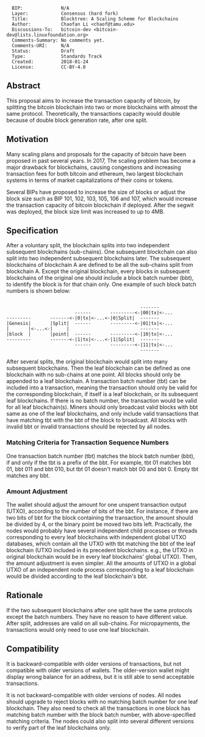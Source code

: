<pre>
  BIP:              N/A
  Layer:            Consensus (hard fork)
  Title:            Blocktree: A Scaling Scheme for Blockchains
  Author:           Chaofan Li <chaof@tamu.edu>
  Discussions-To:   bitcoin-dev <bitcoin-dev@lists.linuxfoundation.org>
  Comments-Summary: No comments yet.
  Comments-URI:     N/A
  Status:           Draft
  Type:             Standards Track
  Created:          2018-01-24
  License:          CC-BY-4.0
</pre>

==Abstract==
This proposal aims to increase the transaction capacity of bitcoin, by splitting the bitcoin blockchain into two or more blockchains with almost the same protocol. Theoretically, the transactions capacity would double because of double block generation rate, after one split. 
==Motivation==
Many scaling plans and proposals for the capacity of bitcoin have been proposed in past several years. In 2017, The scaling problem has become a major drawback for blockchains, causing congestions and increasing transaction fees for both bitcoin and ethereum, two largest blockchain systems in terms of market capitalizations of their coins or tokens.

Several BIPs have proposed to increase the size of blocks or adjust the block size such as BIP 101, 102, 103, 105, 106 and 107, which would increase the transaction capacity of bitcoin blockchain if deployed. After the segwit was deployed, the block size limit was increased to up to 4MB.
==Specification==
After a voluntary split, the blockchain splits into two independent subsequent blockchains (sub-chains). One subsequent blockchain can also split into two independent subsequent blockchains later. The subsequent blockchains of blockchain A are defined to be all the sub-chains split from blockchain A. Except the original blockchain, every blocks in subsequent blockchains of the original one should include a block batch number (bbt), to identify the block is for that chain only. One example of such block batch numbers is shown below:
<pre>                               
                                                 -------
                         ------       ---------<-|00|tx|<-... 
---------       -------<-|0|tx|<-...<-|0|Split|  -------  
|Genesis|       |Split|  ------       ---------<-|01|tx|<-...
|       |<-...<-|     |                          -------
|block  |       |point|  ------       ---------<-|10|tx|<-...
---------       -------<-|1|tx|<-...<-|1|Split|  -------
                         ------       ---------<-|11|tx|<-...
                                                 -------
</pre>

After several splits, the original blockchain would split into many subsequent blockchains. Then the leaf blockchain can be defined as one blockchain with no sub-chains at one point. All blocks should only be appended to a leaf blockchain. A transaction batch number (tbt) can be included into a transaction, meaning the transaction should only be valid for the corresponding blockchain, if itself is a leaf blockchain, or its subsequent leaf blockchains. If there is no batch number, the transaction would be valid for all leaf blockchain(s). Miners should only broadcast valid blocks with bbt same as one of the leaf blockchains, and only include valid transactions that have matching tbt with the bbt of the block to broadcast. All blocks with invalid bbt or invalid transactions should be rejected by all nodes.

===Matching Criteria for Transaction Sequence Numbers===
One transaction batch number (tbt) matches the block batch number (bbt), if and only if the tbt is a prefix of the bbt. For example, tbt 01 matches bbt 01, bbt 011 and bbt 010, but tbt 01 doesn't match bbt 00 and bbt 0. Empty tbt matches any bbt.
===Amount Adjustment===
The wallet should adjust the amount for one unspent transaction output (UTXO), according to the number of bits of the bbt. For instance, if there are two bits of bbt for the block containing the transaction, the amount should be divided by 4, or the binary point be moved two bits left.  Practically, the nodes would probably have several independent child processes or threads corresponding to every leaf blockchains with independent global UTXO databases, which contain all the UTXO with tbt matching the bbt of the leaf blockchain (UTXO included in its precedent blockchains. e.g., the UTXO in original blockchain would be in every leaf blockchains' global UTXO). Then, the amount adjustment is even simpler. All the amounts of UTXO in a global UTXO of an independent node process corresponding to a leaf blockchain would be divided according to the leaf blockchain's bbt.
==Rationale==
If the two subsequent blockchains after one split have the same protocols except the batch numbers. They have no reason to have different value. After split, addresses are valid on all sub-chains. For micropayments, the transactions would only need to use one leaf blockchain. 
==Compatibility==
It is backward-compatible with older versions of transactions, but not compatible with older versions of wallets. The older-version wallet might display wrong balance for an address, but it is still able to send acceptable transactions.

It is not backward-compatible with older versions of nodes. All nodes should upgrade to reject blocks with no matching batch number for one leaf blockchain. They also need to check all the transactions in one block has matching batch number with the block batch number, with above-specified matching criteria. The nodes could also split into several different versions to verify part of the leaf blockchains only.


